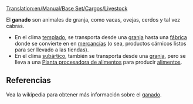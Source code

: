 [[Translation:en/Manual/Base Set/Cargos/Livestock]]

{{es/Manual/Base Set/Cargos/Carga| carga  = Ganado
| imagen = en/Manual/Base Set/Cargos/Livestock.png
| producida = [[es/Manual/Base Set/Industries/Granja|Granja]]
| aceptada  = [[es/Manual/Base Set/Industries/Fábrica|Fábrica]] (clima templado), <br/> [[es/Manual/Base Set/Industries/Planta procesadora de alimentos|Planta procesadora de alimentos]] (clima subártico)
}}
El '''ganado''' son animales de granja, como vacas, ovejas, cerdos y tal vez cabras.
*En el clima [[es/Manual/Clima|templado]], se transporta desde una [[es/Manual/Base Set/Industries/Granja|granja]] hasta una [[es/Manual/Base Set/Industries/Fábrica|fábrica]] donde se convierte en en [[es/Manual/Base Set/Cargos/Mercancías|mercancías]] (o sea, productos cárnicos listos para ser llevado a las tiendas).
*En el clima [[es/Manual/Clima|subártico]], también se transporta desde una [[es/Manual/Base Set/Industries/Granja|granja]], pero se lleva a una [[es/Manual/Base Set/Industries/Planta procesadora de alimentos|Planta procesadora de alimentos]] para producir [[es/Manual/Base Set/Cargos/Alimentos|alimentos]].


== Referencias ==
Vea la wikipedia para obtener más información sobre el [https://www.wikipedia.org/wiki/es:ganado ganado].